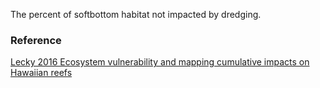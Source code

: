 The percent of softbottom habitat not impacted by dredging.

### Reference

[Lecky 2016 Ecosystem vulnerability and mapping cumulative impacts on Hawaiian reefs](NA)